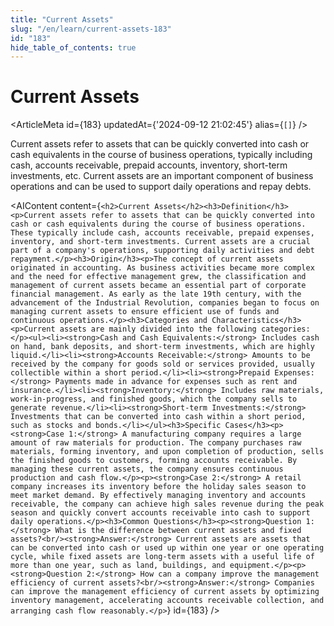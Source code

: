 ```yaml
---
title: "Current Assets"
slug: "/en/learn/current-assets-183"
id: "183"
hide_table_of_contents: true
---
```



# Current Assets

<ArticleMeta id={183} updatedAt={'2024-09-12 21:02:45'} alias={`[]`} />
<div className='border-solid border-b border-t-0 my-4 border-[var(--ifm-color-gray-300)]' />

Current assets refer to assets that can be quickly converted into cash or cash equivalents in the course of business operations, typically including cash, accounts receivable, prepaid accounts, inventory, short-term investments, etc. Current assets are an important component of business operations and can be used to support daily operations and repay debts.

<AIContent content={`<h2>Current Assets</h2><h3>Definition</h3><p>Current assets refer to assets that can be quickly converted into cash or cash equivalents during the course of business operations. These typically include cash, accounts receivable, prepaid expenses, inventory, and short-term investments. Current assets are a crucial part of a company's operations, supporting daily activities and debt repayment.</p><h3>Origin</h3><p>The concept of current assets originated in accounting. As business activities became more complex and the need for effective management grew, the classification and management of current assets became an essential part of corporate financial management. As early as the late 19th century, with the advancement of the Industrial Revolution, companies began to focus on managing current assets to ensure efficient use of funds and continuous operations.</p><h3>Categories and Characteristics</h3><p>Current assets are mainly divided into the following categories:</p><ul><li><strong>Cash and Cash Equivalents:</strong> Includes cash on hand, bank deposits, and short-term investments, which are highly liquid.</li><li><strong>Accounts Receivable:</strong> Amounts to be received by the company for goods sold or services provided, usually collectible within a short period.</li><li><strong>Prepaid Expenses:</strong> Payments made in advance for expenses such as rent and insurance.</li><li><strong>Inventory:</strong> Includes raw materials, work-in-progress, and finished goods, which the company sells to generate revenue.</li><li><strong>Short-term Investments:</strong> Investments that can be converted into cash within a short period, such as stocks and bonds.</li></ul><h3>Specific Cases</h3><p><strong>Case 1:</strong> A manufacturing company requires a large amount of raw materials for production. The company purchases raw materials, forming inventory, and upon completion of production, sells the finished goods to customers, forming accounts receivable. By managing these current assets, the company ensures continuous production and cash flow.</p><p><strong>Case 2:</strong> A retail company increases its inventory before the holiday sales season to meet market demand. By effectively managing inventory and accounts receivable, the company can achieve high sales revenue during the peak season and quickly convert accounts receivable into cash to support daily operations.</p><h3>Common Questions</h3><p><strong>Question 1:</strong> What is the difference between current assets and fixed assets?<br/><strong>Answer:</strong> Current assets are assets that can be converted into cash or used up within one year or one operating cycle, while fixed assets are long-term assets with a useful life of more than one year, such as land, buildings, and equipment.</p><p><strong>Question 2:</strong> How can a company improve the management efficiency of current assets?<br/><strong>Answer:</strong> Companies can improve the management efficiency of current assets by optimizing inventory management, accelerating accounts receivable collection, and arranging cash flow reasonably.</p>`} id={183} />
